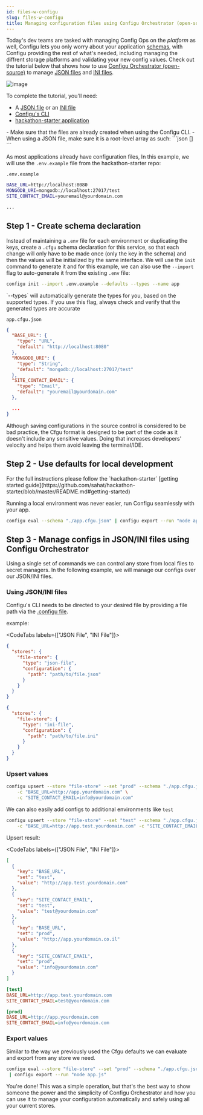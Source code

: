 ```yaml
---
id: files-w-configu
slug: files-w-configu
title: Managing configuration files using Configu Orchestrator (open-source)
---
```


Today's dev teams are tasked with managing Config Ops on the _platform_ as well,
Configu lets you only worry about your application [schemas](/config-schema), with Configu providing the rest of what's needed, including managing the diffrent storage platforms
and validating your new config values. Check out the tutorial below that shows how to use [Configu Orchestrator (open-source)](https://github.com/configu/configu) to manage
[JSON files](https://json.org) and [INI files](https://en.wikipedia.org/wiki/INI_file).

![image](./img/files-diagram.png)

To complete the tutorial, you'll need:

- A [JSON file](https://docs.aws.amazon.com/secretsmanager/latest/userguide/intro.html) or an [INI file](https://en.wikipedia.org/wiki/INI_file)
- [Configu's CLI](/cli-setup)
- [hackathon-starter application](https://github.com/sahat/hackathon-starter)

<Admonition type="info">
- Make sure that the files are already created when using the Configu CLI.
- When using a JSON file, make sure it is a root-level array as such:
```json
[]
```

</Admonition>

As most applications already have configuration files, In this example, we will use the `.env.example` file from the hackathon-starter repo:

`.env.example`

```bash
BASE_URL=http://localhost:8080
MONGODB_URI=mongodb://localhost:27017/test
SITE_CONTACT_EMAIL=youremail@yourdomain.com

...

```

## Step 1 - Create schema declaration

Instead of maintaining a `.env` file for each environment or duplicating the keys,
create a `.cfgu` schema declaration for this service, so that each change will only have to be made once (only the key in the schema) and then the values will be initialized by the same interface.
We will use the `init` command to generate it and for this example, we can also use the `--import` flag to auto-generate it from the existing `.env` file:

```bash
configu init --import .env.example --defaults --types --name app
```

<Admonition type="info">
  `--types` will automatically generate the types for you, based on the supported types. If you use
  this flag, always check and verify that the generated types are accurate
</Admonition>

`app.cfgu.json`

```json
{
  "BASE_URL": {
    "type": "URL",
    "default": "http://localhost:8080"
  },
  "MONGODB_URI": {
    "type": "String",
    "default": "mongodb://localhost:27017/test"
  },
  "SITE_CONTACT_EMAIL": {
    "type": "Email",
    "default": "youremail@yourdomain.com"
  },

  ...
}
```

<Admonition type="info">
  Although saving configurations in the source control is considered to be bad practice, the Cfgu
  format is designed to be part of the code as it doesn't include any sensitive values. Doing that
  increases developers' velocity and helps them avoid leaving the terminal/IDE.
</Admonition>

## Step 2 - Use defaults for local development

<Admonition type="info">
  For the full instructions please follow the `hackathon-starter` [getting started
  guide](https://github.com/sahat/hackathon-starter/blob/master/README.md#getting-started)
</Admonition>

Running a local environment was never easier, run Configu seamlessly with your app.

```bash
configu eval --schema "./app.cfgu.json" | configu export --run "node app.js"
```

## Step 3 - Manage configs in JSON/INI files using Configu Orchestrator

Using a single set of commands we can control any store from local files to secret managers.
In the following example, we will manage our configs over our JSON/INI files.

### Using JSON/INI files

Configu's CLI needs to be directed to your desired file by providing a file path via the [.configu file](../cli-config).

example:

<CodeTabs labels={["JSON File", "INI File"]}>

```json
{
  "stores": {
    "file-store": {
      "type": "json-file",
      "configuration": {
        "path": "path/to/file.json"
      }
    }
  }
}
```

```json
{
  "stores": {
    "file-store": {
      "type": "ini-file",
      "configuration": {
        "path": "path/to/file.ini"
      }
    }
  }
}
```

</CodeTabs>

### Upsert values

```bash
configu upsert --store "file-store" --set "prod" --schema "./app.cfgu.json" \
    -c "BASE_URL=http://app.yourdomain.com" \
    -c "SITE_CONTACT_EMAIL=info@yourdomain.com"
```

We can also easily add configs to additional environments like `test`

```bash
configu upsert --store "file-store" --set "test" --schema "./app.cfgu.json" \
    -c "BASE_URL=http://app.test.yourdomain.com" -c "SITE_CONTACT_EMAIL=test@yourdomain.com"
```

Upsert result:

<CodeTabs labels={["JSON File", "INI File"]}>

```json
[
  {
    "key": "BASE_URL",
    "set": "test",
    "value": "http://app.test.yourdomain.com"
  },
  {
    "key": "SITE_CONTACT_EMAIL",
    "set": "test",
    "value": "test@yourdomain.com"
  },
  {
    "key": "BASE_URL",
    "set": "prod",
    "value": "http://app.yourdomain.co.il"
  },
  {
    "key": "SITE_CONTACT_EMAIL",
    "set": "prod",
    "value": "info@yourdomain.com"
  }
]
```

```ini
[test]
BASE_URL=http://app.test.yourdomain.com
SITE_CONTACT_EMAIL=test@yourdomain.com

[prod]
BASE_URL=http://app.yourdomain.com
SITE_CONTACT_EMAIL=info@yourdomain.com
```

</CodeTabs>

### Export values

Similar to the way we previously used the Cfgu defaults we can evaluate and export from any store we need.

```bash
configu eval --store "file-store" --set "prod" --schema "./app.cfgu.json" \
 | configu export --run "node app.js"
```

You're done! This was a simple operation, but that's the best way to show someone the power and the simplicity of Configu Orchestrator and how you can use it to manage your configuration automatically and safely using all your current stores.

